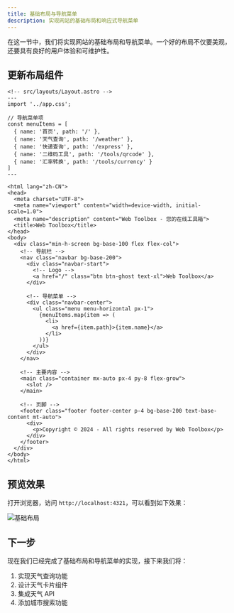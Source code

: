 ```yaml
---
title: 基础布局与导航菜单
description: 实现网站的基础布局和响应式导航菜单
---
```


在这一节中，我们将实现网站的基础布局和导航菜单。一个好的布局不仅要美观，还要具有良好的用户体验和可维护性。

## 更新布局组件

```astro
<!-- src/layouts/Layout.astro -->
---
import '../app.css';

// 导航菜单项
const menuItems = [
  { name: '首页', path: '/' },
  { name: '天气查询', path: '/weather' },
  { name: '快递查询', path: '/express' },
  { name: '二维码工具', path: '/tools/qrcode' },
  { name: '汇率转换', path: '/tools/currency' }
]
---

<html lang="zh-CN">
<head>
  <meta charset="UTF-8">
  <meta name="viewport" content="width=device-width, initial-scale=1.0">
  <meta name="description" content="Web Toolbox - 您的在线工具箱">
  <title>Web Toolbox</title>
</head>
<body>
  <div class="min-h-screen bg-base-100 flex flex-col">
    <!-- 导航栏 -->
    <nav class="navbar bg-base-200">
      <div class="navbar-start">
        <!-- Logo -->
        <a href="/" class="btn btn-ghost text-xl">Web Toolbox</a>
      </div>

      <!-- 导航菜单 -->
      <div class="navbar-center">
        <ul class="menu menu-horizontal px-1">
          {menuItems.map(item => (
            <li>
              <a href={item.path}>{item.name}</a>
            </li>
          ))}
        </ul>
      </div>
    </nav>

    <!-- 主要内容 -->
    <main class="container mx-auto px-4 py-8 flex-grow">
      <slot />
    </main>

    <!-- 页脚 -->
    <footer class="footer footer-center p-4 bg-base-200 text-base-content mt-auto">
      <div>
        <p>Copyright © 2024 - All rights reserved by Web Toolbox</p>
      </div>
    </footer>
  </div>
</body>
</html>
```

## 预览效果

打开浏览器，访问 `http://localhost:4321`，可以看到如下效果：

![基础布局](./images/2.png)

## 下一步

现在我们已经完成了基础布局和导航菜单的实现，接下来我们将：

1. 实现天气查询功能
2. 设计天气卡片组件
3. 集成天气 API
4. 添加城市搜索功能